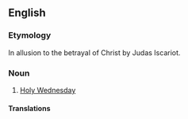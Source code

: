 ==English==

===Etymology===
In allusion to the betrayal of Christ by Judas Iscariot.

===Noun===
{{en-noun|head=[[spy|Spy]] [[Wednesday]]}}

# {{lb|en|Ireland}} [[Holy Wednesday]]

====Translations====
{{trans-see|Holy Wednesday}}